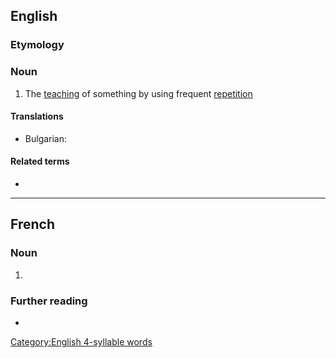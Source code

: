 ==English==

===Etymology===
{{rfe|en}}

===Noun===
{{en-noun|~}}

# The [[teaching]] of something by using frequent [[repetition]]

====Translations====
{{trans-top|The [[teaching]] of something by using frequent [[repetition]]}}
* Bulgarian: {{t+|bg|втълпяване|n}}
{{trans-mid}}

{{trans-bottom}}

====Related terms====
* {{l|en|inculcate}}

[[Category:English 4-syllable words]]

----

==French==

===Noun===
{{fr-noun|f}}

# {{l|en|inculcation}}

===Further reading===
* {{R:TLFi}}